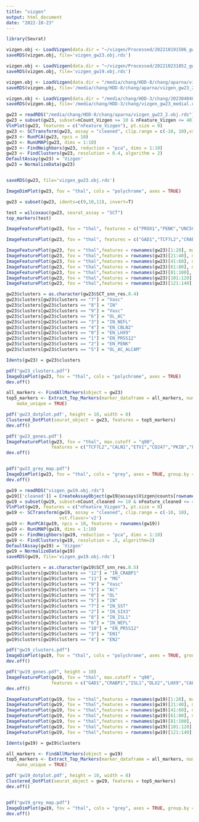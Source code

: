 ```yaml
---
title: "vizgen"
output: html_document
date: "2022-10-23"
---
```


```r
library(Seurat)

vizgen.obj <- LoadVizgen(data.dir = "~/vizgen/Processed/202210191506_gw23THAL061920CASEDSNOW_VMSC01801/region_0/", fov = "thal")
saveRDS(vizgen.obj, file='vizgen_gw23.obj.rds')

vizgen.obj <- LoadVizgen(data.dir = "~/vizgen/Processed/202210231852_gw19thal011620NOWDS_VMSC01801/region_0/", fov = "thal")
saveRDS(vizgen.obj, file='vizgen_gw19.obj.rds')

vizgen.obj <- LoadVizgen(data.dir = "/media/chang/HDD-8/chang/aparna/vizgen/Processed/202211082141_GW23Thalamus011620try2_VMSC01801/region_0/", fov = "thal")
saveRDS(vizgen.obj, file='/media/chang/HDD-8/chang/aparna/vizgen_gw23_2.obj.rds')

vizgen.obj <- LoadVizgen(data.dir = "/media/chang/HDD-3/chang/202304040410_gw23-121422-thalamusap0903-verymedial_VMSC01801/region_0/", fov = "thal")
saveRDS(vizgen.obj, file='/media/chang/HDD-3/chang/vizgen_gw23_medial.obj.rds')
```

```r
gw23 = readRDS("/media/chang/HDD-8/chang/aparna/vizgen_gw23_2.obj.rds")
gw23 = subset(gw23, subset=nCount_Vizgen >= 10 & nFeature_Vizgen <= 40)
VlnPlot(gw23, features = c("nFeature_Vizgen"), pt.size = 0)
gw23 <- SCTransform(gw23, assay = "cleaned", clip.range = c(-10, 10),vst.flavor='v2')
gw23 <- RunPCA(gw23, npcs = 10)
gw23 <- RunUMAP(gw23, dims = 1:10)
gw23 <- FindNeighbors(gw23, reduction = "pca", dims = 1:10)
gw23 <- FindClusters(gw23, resolution = 0.4, algorithm = 2)
DefaultAssay(gw23) = 'Vizgen'
gw23 = NormalizeData(gw23)


saveRDS(gw23, file='vizgen_gw23.obj.rds')

ImageDimPlot(gw23, fov = "thal", cols = "polychrome", axes = TRUE)

gw23 = subset(gw23, idents=c(9,10,11), invert=T)

test = wilcoxauc(gw23, seurat_assay = "SCT")
top_markers(test)

ImageFeaturePlot(gw23, fov = "thal", features = c("PROX1","PENK","UNC5C","HIGD1B","TXN","INSM1","CA10","RSPH1","TLL1","CDH10", "CDH18"), max.cutoff = "q90")

ImageFeaturePlot(gw23, fov = "thal", features = c("GAD1","TCF7L2","CRABP1","DLX2","FOXG1","LHX1","PENK","OLIG1","CRYAB"), max.cutoff = "q90")

ImageFeaturePlot(gw23, fov = "thal",features = rownames(gw23)[1:20], max.cutoff = "q90")
ImageFeaturePlot(gw23, fov = "thal",features = rownames(gw23)[21:40], max.cutoff = "q90")
ImageFeaturePlot(gw23, fov = "thal",features = rownames(gw23)[41:60], max.cutoff = "q90")
ImageFeaturePlot(gw23, fov = "thal",features = rownames(gw23)[61:80], max.cutoff = "q90")
ImageFeaturePlot(gw23, fov = "thal",features = rownames(gw23)[81:100], max.cutoff = "q90")
ImageFeaturePlot(gw23, fov = "thal",features = rownames(gw23)[101:120], max.cutoff = "q90")
ImageFeaturePlot(gw23, fov = "thal",features = rownames(gw23)[121:140], max.cutoff = "q90")

gw23$clusters = as.character(gw23$SCT_snn_res.0.4)
gw23$clusters[gw23$clusters == "7"] = "Vasc"
gw23$clusters[gw23$clusters == "8"] = "IN"
gw23$clusters[gw23$clusters == "9"] = "Vasc"
gw23$clusters[gw23$clusters == "6"] = "OL_AC"
gw23$clusters[gw23$clusters == "3"] = "IN_NEFL"
gw23$clusters[gw23$clusters == "4"] = "EN_CBLN2"
gw23$clusters[gw23$clusters == "0"] = "EN_LHX9"
gw23$clusters[gw23$clusters == "1"] = "EN_PRSS12"
gw23$clusters[gw23$clusters == "2"] = "EN_PENK"
gw23$clusters[gw23$clusters == "5"] = "OL_AC_ALCAM"

Idents(gw23) = gw23$clusters

pdf("gw23_clusters.pdf")
ImageDimPlot(gw23, fov = "thal", cols = "polychrome", axes = TRUE)
dev.off()

all_markers <- FindAllMarkers(object = gw23)
top5_markers <- Extract_Top_Markers(marker_dataframe = all_markers, num_genes = 5, named_vector = FALSE,
    make_unique = TRUE)

pdf('gw23_dotplot.pdf', height = 10, width = 8)
Clustered_DotPlot(seurat_object = gw23, features = top5_markers)
dev.off()

pdf('gw23_genes.pdf')
ImageFeaturePlot(gw23, fov = "thal", max.cutoff = "q90",
                 features = c("TCF7L2","CALN1","ETV1","CD247","PKIB","FOXG1"))
dev.off()


pdf("gw23_grey_map.pdf")
ImageDimPlot(gw23, fov = "thal", cols = "grey", axes = TRUE, group.by = 'orig.ident')
dev.off()
```


```r
gw19 = readRDS("vizgen_gw19.obj.rds")
gw19[['cleaned']] = CreateAssayObject(gw19@assays$Vizgen@counts[rownames(gw19) != "FOXG1",])
gw19 = subset(gw19, subset=nCount_cleaned >= 10 & nFeature_cleaned <= 40)
VlnPlot(gw19, features = c("nFeature_Vizgen"), pt.size = 0)
gw19 <- SCTransform(gw19, assay = "cleaned", clip.range = c(-10, 10),
                    vst.flavor='v2')
gw19 <- RunPCA(gw19, npcs = 10, features = rownames(gw19))
gw19 <- RunUMAP(gw19, dims = 1:10)
gw19 <- FindNeighbors(gw19, reduction = "pca", dims = 1:10)
gw19 <- FindClusters(gw19, resolution = .5, algorithm=2)
DefaultAssay(gw19) = 'Vizgen'
gw19 = NormalizeData(gw19)
saveRDS(gw19, file='vizgen_gw19.obj.rds')

gw19$clusters = as.character(gw19$SCT_snn_res.0.5)
gw19$clusters[gw19$clusters == "12"] = "IN_CRABP1"
gw19$clusters[gw19$clusters == "11"] = "MG"
gw19$clusters[gw19$clusters == "9"] = "Vasc"
gw19$clusters[gw19$clusters == "1"] = "AC"
gw19$clusters[gw19$clusters == "0"] = "OL"
gw19$clusters[gw19$clusters == "5"] = "IN"
gw19$clusters[gw19$clusters == "7"] = "IN_SST"
gw19$clusters[gw19$clusters == "2"] = "IN_SIX3"
gw19$clusters[gw19$clusters == "8"] = "IN_ISL1"
gw19$clusters[gw19$clusters == "6"] = "IN_NEFL"
gw19$clusters[gw19$clusters == "10"] = "EN_PRSS12"
gw19$clusters[gw19$clusters == "3"] = "EN1"
gw19$clusters[gw19$clusters == "4"] = "EN2"

pdf("gw19_clusters.pdf")
ImageDimPlot(gw19, fov = "thal", cols = "polychrome", axes = TRUE, group.by = 'clusters')
dev.off()

pdf("gw19_genes.pdf", height = 10)
ImageFeaturePlot(gw19, fov = "thal", max.cutoff = "q90",
                 features = c("GAD1","CRABP1","ISL1","DLX2","LHX9","CALB1"))
dev.off()

ImageFeaturePlot(gw19, fov = "thal",features = rownames(gw19)[1:20], max.cutoff = "q90")
ImageFeaturePlot(gw19, fov = "thal",features = rownames(gw19)[21:40], max.cutoff = "q90")
ImageFeaturePlot(gw19, fov = "thal",features = rownames(gw19)[41:60], max.cutoff = "q90")
ImageFeaturePlot(gw19, fov = "thal",features = rownames(gw19)[61:80], max.cutoff = "q90")
ImageFeaturePlot(gw19, fov = "thal",features = rownames(gw19)[81:100], max.cutoff = "q90")
ImageFeaturePlot(gw19, fov = "thal",features = rownames(gw19)[101:120], max.cutoff = "q90")
ImageFeaturePlot(gw19, fov = "thal",features = rownames(gw19)[121:140], max.cutoff = "q90")

Idents(gw19) = gw19$clusters

all_markers <- FindAllMarkers(object = gw19)
top5_markers <- Extract_Top_Markers(marker_dataframe = all_markers, num_genes = 5, named_vector = FALSE,
    make_unique = TRUE)

pdf('gw19_dotplot.pdf', height = 10, width = 8)
Clustered_DotPlot(seurat_object = gw19, features = top5_markers)
dev.off()


pdf("gw19_grey_map.pdf")
ImageDimPlot(gw19, fov = "thal", cols = "grey", axes = TRUE, group.by = 'orig.ident')
dev.off()

```

